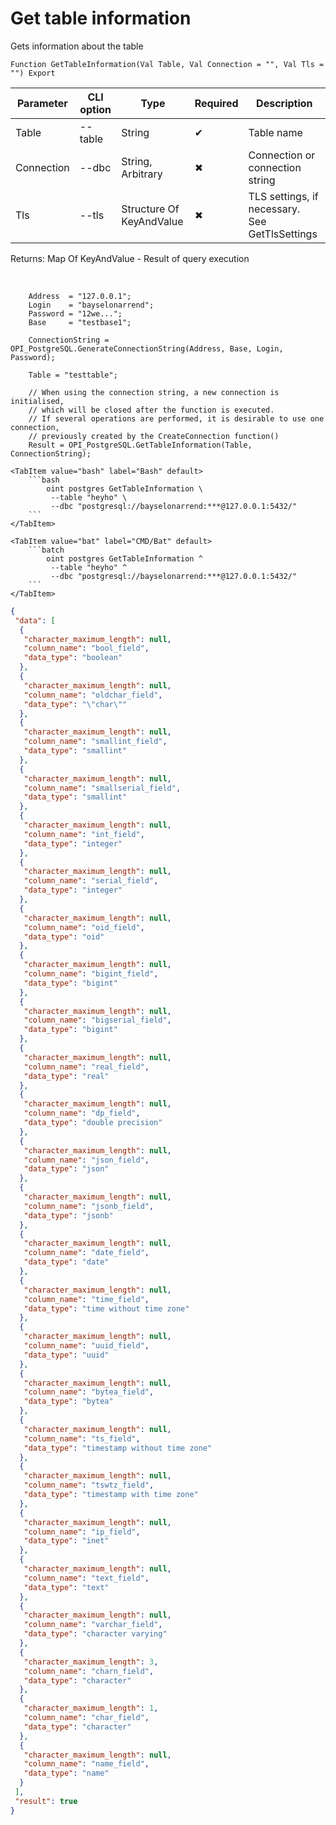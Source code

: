 ﻿---
sidebar_position: 4
description:  Gets information about the tableСтраницы
keywords: [1C, 1С, 1С:Enterprise, 1С:Enterprise 8.3, API, Integration, Services, Exchange, OneScript, CLI, PostgreSQL]
---


# Get table information
 Gets information about the table



`Function GetTableInformation(Val Table, Val Connection = "", Val Tls = "") Export`

  | Parameter | CLI option | Type | Required | Description |
  |-|-|-|-|-|
  | Table | --table | String | &#x2714; | Table name |
  | Connection | --dbc | String, Arbitrary | &#x2716; | Connection or connection string |
  | Tls | --tls | Structure Of KeyAndValue | &#x2716; | TLS settings, if necessary. See GetTlsSettings |

  
  Returns:  Map Of KeyAndValue - Result of query execution

<br/>




```bsl title="1C:Enterprise/OneScript code example"
    Address  = "127.0.0.1";
    Login    = "bayselonarrend";
    Password = "12we...";
    Base     = "testbase1";

    ConnectionString = OPI_PostgreSQL.GenerateConnectionString(Address, Base, Login, Password);

    Table = "testtable";

    // When using the connection string, a new connection is initialised,
    // which will be closed after the function is executed.
    // If several operations are performed, it is desirable to use one connection,
    // previously created by the CreateConnection function()
    Result = OPI_PostgreSQL.GetTableInformation(Table, ConnectionString);
```
 

 <Tabs>
  
    <TabItem value="bash" label="Bash" default>
        ```bash
            oint postgres GetTableInformation \
             --table "heyho" \
             --dbc "postgresql://bayselonarrend:***@127.0.0.1:5432/"
        ```
    </TabItem>
  
    <TabItem value="bat" label="CMD/Bat" default>
        ```batch
            oint postgres GetTableInformation ^
             --table "heyho" ^
             --dbc "postgresql://bayselonarrend:***@127.0.0.1:5432/"
        ```
    </TabItem>
</Tabs>


```json title="Result"
{
 "data": [
  {
   "character_maximum_length": null,
   "column_name": "bool_field",
   "data_type": "boolean"
  },
  {
   "character_maximum_length": null,
   "column_name": "oldchar_field",
   "data_type": "\"char\""
  },
  {
   "character_maximum_length": null,
   "column_name": "smallint_field",
   "data_type": "smallint"
  },
  {
   "character_maximum_length": null,
   "column_name": "smallserial_field",
   "data_type": "smallint"
  },
  {
   "character_maximum_length": null,
   "column_name": "int_field",
   "data_type": "integer"
  },
  {
   "character_maximum_length": null,
   "column_name": "serial_field",
   "data_type": "integer"
  },
  {
   "character_maximum_length": null,
   "column_name": "oid_field",
   "data_type": "oid"
  },
  {
   "character_maximum_length": null,
   "column_name": "bigint_field",
   "data_type": "bigint"
  },
  {
   "character_maximum_length": null,
   "column_name": "bigserial_field",
   "data_type": "bigint"
  },
  {
   "character_maximum_length": null,
   "column_name": "real_field",
   "data_type": "real"
  },
  {
   "character_maximum_length": null,
   "column_name": "dp_field",
   "data_type": "double precision"
  },
  {
   "character_maximum_length": null,
   "column_name": "json_field",
   "data_type": "json"
  },
  {
   "character_maximum_length": null,
   "column_name": "jsonb_field",
   "data_type": "jsonb"
  },
  {
   "character_maximum_length": null,
   "column_name": "date_field",
   "data_type": "date"
  },
  {
   "character_maximum_length": null,
   "column_name": "time_field",
   "data_type": "time without time zone"
  },
  {
   "character_maximum_length": null,
   "column_name": "uuid_field",
   "data_type": "uuid"
  },
  {
   "character_maximum_length": null,
   "column_name": "bytea_field",
   "data_type": "bytea"
  },
  {
   "character_maximum_length": null,
   "column_name": "ts_field",
   "data_type": "timestamp without time zone"
  },
  {
   "character_maximum_length": null,
   "column_name": "tswtz_field",
   "data_type": "timestamp with time zone"
  },
  {
   "character_maximum_length": null,
   "column_name": "ip_field",
   "data_type": "inet"
  },
  {
   "character_maximum_length": null,
   "column_name": "text_field",
   "data_type": "text"
  },
  {
   "character_maximum_length": null,
   "column_name": "varchar_field",
   "data_type": "character varying"
  },
  {
   "character_maximum_length": 3,
   "column_name": "charn_field",
   "data_type": "character"
  },
  {
   "character_maximum_length": 1,
   "column_name": "char_field",
   "data_type": "character"
  },
  {
   "character_maximum_length": null,
   "column_name": "name_field",
   "data_type": "name"
  }
 ],
 "result": true
}
```
